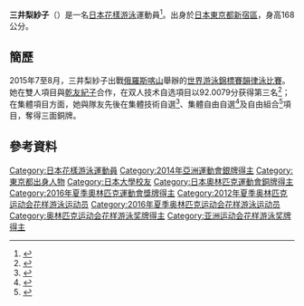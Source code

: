 {{noteTA|G1=Aquatics}}
{{Infobox Swimmer
| name           = 三井梨紗子
| image          = 
| imagesize      = 
| caption        = 
| fullname       = 
| nicknames      =
| nationality    = {{JPN}}
| strokes        = [[花樣游泳|花樣游泳]]
| club           = [[日本大學|日本大學]]
| coach          = 
| birth_date     = {{birth date and age|1993|9|23|df=y}}
| birth_place    = [[日本|日本]][[東京都|東京都]][[新宿區|新宿區]]
| height         = {{height|m=1.68}}
| weight         = 
| updated        = 2015年7月27日
| medaltemplates = 
{{MedalSport|[[花樣游泳|花樣游泳]]}}
{{MedalCountry|{{JPN}}}}
{{MedalCompetition | [[奧林匹克運動會|奧林匹克運動會]]}}
{{MedalBronze  | [[2016年夏季奧林匹克運動會|2016年 里約熱內盧]]|[[2016年夏季奧林匹克運動會水上芭蕾比賽|雙人項目]]}}
{{MedalCompetition | [[世界游泳錦標賽|世界游泳錦標賽]]}}
{{MedalBronze | [[2015年世界游泳錦標賽|2015年 喀山]] | [[2015年世界游泳錦標賽韻律泳比賽|雙人技術自選]] }}
{{MedalBronze | [[2015年世界游泳錦標賽|2015年 喀山]] | [[2015年世界游泳錦標賽韻律泳比賽|集體技術自選]] }}
{{MedalBronze | [[2015年世界游泳錦標賽|2015年 喀山]] | [[2015年世界游泳錦標賽韻律泳比賽|集體自由自選]] }}
{{MedalBronze | [[2015年世界游泳錦標賽|2015年 喀山]] | [[2015年世界游泳錦標賽韻律泳比賽|自由組合]] }}
{{MedalCompetition|[[亞洲運動會|亞洲運動會]]}}
{{MedalSilver|[[2014年亞洲運動會|2014年 仁川]]|[[2014年亞洲運動會韻律泳比賽|雙人賽]]}}
{{MedalSilver|[[2014年亞洲運動會|2014年 仁川]]|[[2014年亞洲運動會韻律泳比賽|團體賽]]}}
{{MedalSilver|[[2014年亞洲運動會|2014年 仁川]]|[[2014年亞洲運動會韻律泳比賽|自由組合]]}}
{{MedalCompetition|[[亞洲游泳錦標賽|亞洲游泳錦標賽]]}}
{{MedalSilver|[[2012年亞洲游泳錦標賽|2012年 杜拜]]|雙人技術自選}}
{{MedalSilver|[[2012年亞洲游泳錦標賽|2012年 杜拜]]|雙人自由自選}}
{{MedalSilver|[[2012年亞洲游泳錦標賽|2012年 杜拜]]|自由組合自選}}
{{MedalCompetition|[[世界大學運動會|世界大學運動會]]}}
{{MedalSilver|[[2013年夏季世界大學運動會|2013年 喀山]]|[[2013年夏季世界大學運動會水上芭蕾比賽|團體賽]]}}
{{MedalSilver|[[2013年夏季世界大學運動會|2013年 喀山]]|[[2013年夏季世界大學運動會水上芭蕾比賽|自由組合]]}}
| show-medals    = yes
}}
{{japanese|japanese=三井 梨紗子|kana=みつい りさこ|romaji=Mitsui Risako}}
'''三井梨紗子'''（{{bd|1993年|9月23日|catIdx=Mitsui, Risako}}）是一名[[日本|日本]][[花樣游泳|花樣游泳]]運動員<ref>{{cite web |url=http://www.sports-reference.com/olympics/athletes/mi/risako-mitsui-1.html |title=Risako Mitsui Olympic Results |accessdate=2015-05-25 |work=sports-reference.com |archive-date=2012-12-16 |archive-url=https://web.archive.org/web/20121216082951/http://www.sports-reference.com/olympics/athletes/mi/risako-mitsui-1.html |dead-url=yes }}</ref>。出身於[[日本|日本]][[東京都|東京都]][[新宿區|新宿區]]，身高168公分。

==簡歷==
2015年7至8月，三井梨紗子出戰[[俄羅斯|俄羅斯]][[喀山|喀山]]舉辦的[[2015年世界游泳錦標賽韻律泳比賽|世界游泳錦標賽]][[2015年世界游泳錦標賽韻律泳比賽|韻律泳比賽]]。她在雙人項目與[[乾友紀子|乾友紀子]]合作，在双人技术自选項目以92.0079分获得第三名<ref>{{cite news|title=世锦赛花游双人技术自选 中国组合黄雪辰/孙文雁摘银|url=http://sports.163.com/15/0727/09/AVH5300400051C8U_2.html|agency=人民网|issue=2015-07-27|access-date=2015-08-09|archive-url=https://web.archive.org/web/20190218184804/http://sports.163.com/15/0727/09/AVH5300400051C8U_2.html|archive-date=2019-02-18|dead-url=yes}}</ref>；在集體項目方面，她與隊友先後在集體技術自選<ref>{{cite news|title=世锦赛花游集体技术中国摘银 俄罗斯成功卫冕|url=http://sports.163.com/15/0728/07/AVJGC3S200051CAQ.html#p=AVJI7JDN3SLH0005|agency=网易体育|date=2015-07-28|accessdate=2015-08-09|archive-date=2016-09-27|archive-url=https://web.archive.org/web/20160927190046/http://sports.163.com/15/0728/07/AVJGC3S200051CAQ.html#p=AVJI7JDN3SLH0005|dead-url=no}}</ref>、集體自由自選<ref>{{cite news|title=世锦赛花游集体自由自选中国再添银 俄夺冠日本季军|url=http://sports.sina.com.cn/o/y/2015-08-01/00027666937.shtml|agency=新浪体育|date=2015-08-01|accessdate=2015-08-09|archive-date=2015-08-04|archive-url=https://web.archive.org/web/20150804052448/http://sports.sina.com.cn/o/y/2015-08-01/00027666937.shtml|dead-url=no}}</ref>及自由組合<ref>{{cite news|title=世锦赛-花游集体中国队再拿一枚银牌 俄罗斯获冠军|url=http://sports.ifeng.com/a/20150802/44325098_0.shtml|agency=凤凰体育|date=2015-08-02|accessdate=2015-08-09|archive-date=2019-02-18|archive-url=https://web.archive.org/web/20190218184804/http://sports.ifeng.com/a/20150802/44325098_0.shtml|dead-url=no}}</ref>項目，奪得三面銅牌。

==參考資料==
{{reflist}}

{{DEFAULTSORT:Mitsui, Risako}}
[[Category:日本花樣游泳運動員|Category:日本花樣游泳運動員]]
[[Category:2014年亞洲運動會銀牌得主|Category:2014年亞洲運動會銀牌得主]]
[[Category:東京都出身人物|Category:東京都出身人物]]
[[Category:日本大學校友|Category:日本大學校友]]
[[Category:日本奧林匹克運動會銅牌得主|Category:日本奧林匹克運動會銅牌得主]]
[[Category:2016年夏季奧林匹克運動會獎牌得主|Category:2016年夏季奧林匹克運動會獎牌得主]]
[[Category:2012年夏季奥林匹克运动会花样游泳运动员|Category:2012年夏季奥林匹克运动会花样游泳运动员]]
[[Category:2016年夏季奥林匹克运动会花样游泳运动员|Category:2016年夏季奥林匹克运动会花样游泳运动员]]
[[Category:奥林匹克运动会花样游泳奖牌得主|Category:奥林匹克运动会花样游泳奖牌得主]]
[[Category:亚洲运动会花样游泳奖牌得主|Category:亚洲运动会花样游泳奖牌得主]]